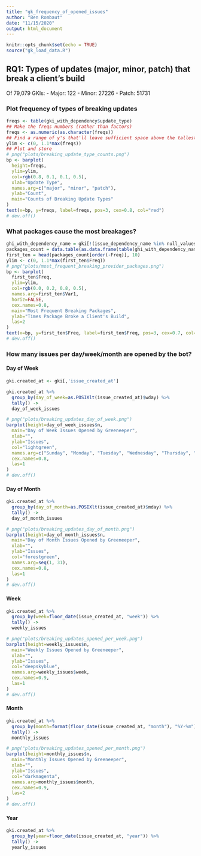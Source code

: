 ```yaml
---
title: "gk_frequency_of_opened_issues"
author: "Ben Rombaut"
date: "11/15/2020"
output: html_document
---
```


```r
knitr::opts_chunk$set(echo = TRUE)
source("gk_load_data.R")
```

## RQ1: Types of updates (major, minor, patch) that break a client's build
Of 79,079 GKIs:
- Major: 122
- Minor: 27226
- Patch: 51731

### Plot frequency of types of breaking updates
```r
freqs <- table(gki_with_dependency$update_type)
## Make the freqs numbers (rather than factors)
freqs <- as.numeric(as.character(freqs))
## Find a range of y's that'll leave sufficient space above the tallest bar
ylim <- c(0, 1.1*max(freqs))
## Plot and store
# png("plots/breaking_update_type_counts.png")
bp <- barplot(
  height=freqs,
  ylim=ylim,
  col=rgb(0.8, 0.1, 0.1, 0.5),
  xlab="Update Type",
  names.arg=c("major", "minor", "patch"), 
  ylab="Count",
  main="Counts of Breaking Update Types"
)
text(x=bp, y=freqs, label=freqs, pos=3, cex=0.8, col="red")
# dev.off()
```

### What packages cause the most breakages?
```r
ghi_with_dependency_name = gki[!(issue_dependency_name %in% null_values)]
packages_count = data.table(as.data.frame(table(ghi_with_dependency_name$issue_dependency_name)))
first_ten = head(packages_count[order(-Freq)], 10)
ylim <- c(0, 1.1*max(first_ten$Freq))
# png("plots/most_frequent_breaking_provider_packages.png")
bp <- barplot(
  first_ten$Freq,
  ylim=ylim,
  col=rgb(0.0, 0.2, 0.8, 0.5),
  names.arg=first_ten$Var1, 
  horiz=FALSE, 
  cex.names=0.8, 
  main="Most Frequent Breaking Packages",
  ylab="Times Package Broke a Client's Build",
  las=2
)
text(x=bp, y=first_ten$Freq, label=first_ten$Freq, pos=3, cex=0.7, col=rgb(0.0, 0.1, 0.9, 0.9))
# dev.off()
```


### How many issues per day/week/month are opened by the bot?
#### Day of Week
```r
gki.created_at <- gki[,'issue_created_at']

gki.created_at %>% 
  group_by(day_of_week=as.POSIXlt(issue_created_at)$wday) %>% 
  tally() ->
  day_of_week_issues

# png("plots/breaking_updates_day_of_week.png")
barplot(height=day_of_week_issues$n,
  main="Day of Week Issues Opened by Greeneeper",
  xlab="",
  ylab="Issues",
  col="lightgreen",
  names.arg=c("Sunday", "Monday", "Tuesday", "Wednesday", "Thursday", "Friday", "Saturday"),
  cex.names=0.8,
  las=1
)
# dev.off()
```

#### Day of Month
```r
gki.created_at %>% 
  group_by(day_of_month=as.POSIXlt(issue_created_at)$mday) %>% 
  tally() ->
  day_of_month_issues

# png("plots/breaking_updates_day_of_month.png")
barplot(height=day_of_month_issues$n,
  main="Day of Month Issues Opened by Greeneeper",
  xlab="",
  ylab="Issues",
  col="forestgreen",
  names.arg=seq(1, 31),
  cex.names=0.8,
  las=1
)
# dev.off()
```

#### Week
```r
gki.created_at %>% 
  group_by(week=floor_date(issue_created_at, "week")) %>% 
  tally() ->
  weekly_issues

# png("plots/breaking_updates_opened_per_week.png")
barplot(height=weekly_issues$n,
  main="Weekly Issues Opened by Greeneeper",
  xlab="",
  ylab="Issues",
  col="deepskyblue",
  names.arg=weekly_issues$week,
  cex.names=0.9,
  las=1
)
# dev.off()

```

#### Month
```r
gki.created_at %>% 
  group_by(month=format(floor_date(issue_created_at, "month"), "%Y-%m")) %>% 
  tally() ->
  monthly_issues

# png("plots/breaking_updates_opened_per_month.png")
barplot(height=monthly_issues$n,
  main="Monthly Issues Opened by Greeneeper",
  xlab="",
  ylab="Issues",
  col="darkmagenta",
  names.arg=monthly_issues$month,
  cex.names=0.9,
  las=2
)
# dev.off()
```

#### Year
```r
gki.created_at %>% 
  group_by(year=floor_date(issue_created_at, "year")) %>% 
  tally() ->
  yearly_issues

```

